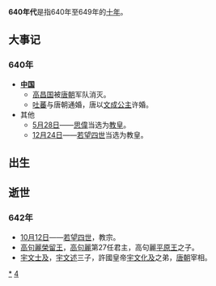 {{Unreferenced|time=2018-09-08T10:40:49+00:00}}
{{DecadeTOC|640}}

'''640年代'''是指640年至649年的[[年代|十年]]。

== 大事记 ==
===640年===
*'''[[中国|中国]]'''
**[[高昌国|高昌国]]被[[唐朝|唐朝]]军队消灭。
**[[吐蕃|吐蕃]]与唐朝通婚，唐以[[文成公主|文成公主]]许婚。
*其他
**[[5月28日|5月28日]]——[[思偉|思偉]]当选为[[教皇|教皇]]。
**[[12月24日|12月24日]]——[[若望四世|若望四世]]当选为教皇。

== 出生 ==

== 逝世 ==
===642年===
*[[10月12日|10月12日]]——[[若望四世|若望四世]]，教宗。
*[[高句麗榮留王|高句麗榮留王]]，[[高句麗|高句麗]]第27任君主，高句麗[[平原王|平原王]]之子。
*[[宇文士及|宇文士及]]，[[宇文述|宇文述]]三子，許國皇帝[[宇文化及|宇文化及]]之弟，[[唐朝|唐朝]]宰相。

{{世紀|7}}

[[Category:640年代|*]]
[[Category:7世纪各年代|4]]